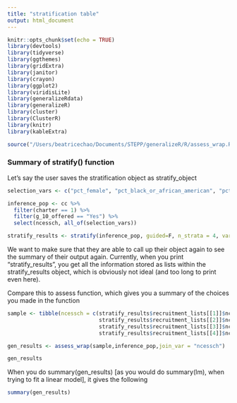 ```yaml
---
title: "stratification table"
output: html_document
---
```


```r
knitr::opts_chunk$set(echo = TRUE)
library(devtools)
library(tidyverse)
library(ggthemes)
library(gridExtra)
library(janitor)
library(crayon)
library(ggplot2)
library(viridisLite)
library(generalizeRdata)
library(generalizeR)
library(cluster)
library(ClusterR)
library(knitr)
library(kableExtra)

source("/Users/beatricechao/Documents/STEPP/generalizeR/R/assess_wrap.R")


```

### Summary of stratify() function

Let’s say the user saves the stratification object as stratify_object 

```r

selection_vars <- c("pct_female", "pct_black_or_african_american", "pct_free_and_reduced_lunch")

inference_pop <- cc %>% 
  filter(charter == 1) %>%
  filter(g_10_offered == "Yes") %>% 
  select(ncessch, all_of(selection_vars))

stratify_results <- stratify(inference_pop, guided=F, n_strata = 4, variables = selection_vars,idnum = "ncessch")

```

We want to make sure that they are able to call up their object again to see the summary of their output again. Currently, when you print "stratify_results", you get all the information stored as lists within the stratify_results object, which is obviously not ideal (and too long to print even here).

Compare this to assess function, which gives you a summary of the choices you made in the function

```r
sample <- tibble(ncessch = c(stratify_results$recruitment_lists[[1]]$ncessch[1:20],
                             stratify_results$recruitment_lists[[2]]$ncessch[1:4],
                             stratify_results$recruitment_lists[[3]]$ncessch[1:6],
                             stratify_results$recruitment_lists[[4]]$ncessch[1:11]))

gen_results <- assess_wrap(sample,inference_pop,join_var = "ncessch")

gen_results

```

When you do summary(gen_results) [as you would do summary(lm), when trying to fit a linear model], it gives the following 


```r

summary(gen_results)

```


